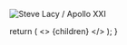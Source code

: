 <ArticleCard
  title="Steve Lacy / Apollo XXI"
  href="/review/stevelacy1L/"
  actionIcon="arrowRight">

![Steve Lacy / Apollo XXI](../../images/cd/stevelacy1L.jpg)

</ArticleCard>

  return (
    <>
      {children}
    </>
  );
}